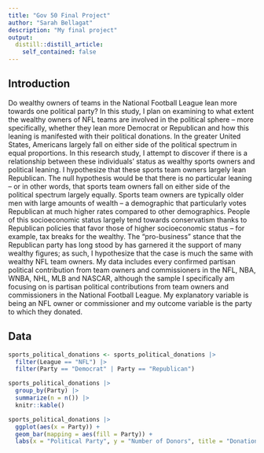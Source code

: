 ```yaml
---
title: "Gov 50 Final Project"
author: "Sarah Bellagat"
description: "My final project"
output:
  distill::distill_article:
    self_contained: false
---
```




## Introduction

Do wealthy owners of teams in the National Football League lean more towards one political party? In this study, I plan on examining to what extent the wealthy owners of NFL teams are involved in the political sphere -- more specifically, whether they lean more Democrat or Republican and how this leaning is manifested with their political donations.  In the greater United States, Americans largely fall on either side of the political spectrum in equal proportions. In this research study, I attempt to discover if there is a relationship between these individuals' status as wealthy sports owners and political leaning. I hypothesize that these sports team owners largely lean Republican. The null hypothesis would be that there is no particular leaning -- or in other words, that sports team owners fall on either side of the political spectrum largely equally. Sports team owners are typically older men with large amounts of wealth -- a demographic that particularly votes Republican at much higher rates compared to other demographics. People of this socioeconomic status largely tend towards conservatism thanks to Republican policies that favor those of higher socioeconomic status -- for example, tax breaks for the wealthy. The "pro-business" stance that the Republican party has long stood by has garnered it the support of many wealthy figures; as such, I hypothesize that the case is much the same with wealthy NFL team owners. My data includes every confirmed partisan political contribution from team owners and commissioners in the NFL, NBA, WNBA, NHL, MLB and NASCAR, although the sample I specifically am focusing on is partisan political contributions from team owners and commissioners in the National Football League. My explanatory variable is being an NFL owner or commissioner and my outcome variable is the party to which they donated.

## Data

```r
sports_political_donations <- sports_political_donations |>
  filter(League == "NFL") |>
  filter(Party == "Democrat" | Party == "Republican")

sports_political_donations |>
  group_by(Party) |>
  summarize(n = n()) |>
  knitr::kable()

sports_political_donations |>
  ggplot(aes(x = Party)) + 
  geom_bar(mapping = aes(fill = Party)) +
  labs(x = "Political Party", y = "Number of Donors", title = "Donations to Political Parties from NFL Owners and Commissioners")
  
```

